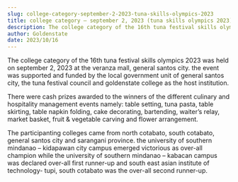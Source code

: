 ```yaml
---
slug: college-category-september-2-2023-tuna-skills-olympics-2023
title: college category – september 2, 2023 (tuna skills olympics 2023)
description: The college category of the 16th tuna festival skills olympics 2023 was held on september...
author: Goldenstate
date: 2023/10/16
---
```


The college category of the 16th tuna festival skills olympics 2023 was held on september 2, 2023 at the veranza mall, general santos city. the event was supported and funded by the local government unit of general santos city, the tuna festival council and goldenstate college as the host institution.

There were cash prizes awarded to the winners of the different culinary and hospitality management events namely: table setting, tuna pasta, table skirting, table napkin folding, cake decorating, bartending, waiter’s relay, market basket, fruit & vegetable carving and flower arrangement.

The participanting colleges came from north cotabato, south cotabato, general santos city and sarangani province. the university of southern mindanao – kidapawan city campus emerged victorious as over-all champion while the university of southern mindanao – kabacan campus was declared over-all first runner-up and south east asian institute of technology- tupi, south cotabato was the over-all second runner-up.